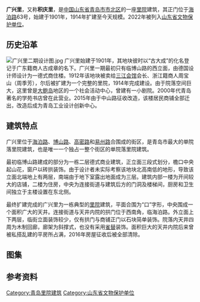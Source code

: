 {{文物保护单位
| 级别 = 省级
| 省名 = 山东省
| 市/县名 = 青岛市
| 图片 = 青岛广兴里俯瞰.jpg
| 名称 = 广兴里里院
| 编号 = 6-164-5-013
| 分类 = 近现代重要史迹及代表性建筑
| 时代 = 1914年
| 所在 = [[山东省|山东省]][[青岛市|青岛市]][[市北区|市北区]][[即墨路街道|即墨路街道]]
| 登录 = 2022年1月14日
|}}
{{coord|36|04|15.8|N|120|18|56.7|E|type:landmark|display=title}}
'''广兴里'''，又称'''积庆里'''，是[[中国|中国]][[山东省|山东省]][[青岛市|青岛市]][[市北区|市北区]]的一座[[青岛里院|里院]]建筑，其正门位于[[海泊路|海泊路]]63号{{参|{{cite web|url=http://www.qdta.cn:75/xxw/xxInfo.asp?id=17713|title=青岛老街之六 百年广兴里期待重生}}{{Dead link|date=2018年9月 |bot=InternetArchiveBot |fix-attempted=yes }}}}，始建于1901年，1914年扩建至今天规模。2022年被列入[[山东省文物保护单位|山东省文物保护单位]]。

==历史沿革==
[[File:广兴里二期设计图.jpg|thumb]]
广兴里始建于1901年，其地块彼时以“古大成”的化名登记于广东籍商人古成章的名下。广兴里一期最初只有临博山路的西立面，由德国设计师设计为一德式商住楼。1912年该地块被卖给[[青岛三江会馆|三江会馆]]会长、浙江籍商人周宝山（周季芳），尔后被扩建为一个完整的里院，1914年完成建设{{参|{{cite web |url=http://www.weibo.com/samscity?is_all=1&is_search=1&key_word=广兴里#1486286898082|title=山的城的微博 广兴里}}}}{{参|name=book|{{cite|author=青岛城市建设档案馆|title=《大鲍岛: 一个青岛本土社区的成长记录》|year=2013|publisher=山东画报出版社|location=济南|isbn=9787547409138}}}}{{参|name=jin|{{cite book|author=金山|title=《青岛近代建筑 1922-1937》|year=2016|publisher=同济大学出版社|location=上海|isbn=978-7-5608-6665-9}}}}。由于院落空间巨大，这里曾是[[大鲍岛|大鲍岛]]地区的一个社会活动中心，曾建有一小剧院{{参|{{cite web|url=http://titcchina.blog.163.com/blog/static/231433642016212105430546/|title=青岛广兴里|accessdate=2017-02-05|archive-date=2017-02-06|archive-url=https://web.archive.org/web/20170206103919/http://titcchina.blog.163.com/blog/static/231433642016212105430546/|dead-url=no}}}}。2000年代青岛著名的学苑书店曾在此营业。2015年由于中山路征收改造，该楼居民商铺全部迁出，改造后成为青岛工业设计创新中心{{参|{{cite news|url=http://www.xinhuanet.com/2020-05/29/c_1126049851.htm|title=青岛：百年广兴里变身“国际范儿”工业设计中心|date=2020-05-29|accessdate=2022-02-06|work=[[新华社|新华社]]|author1=徐冰|author2=张旭东|archive-date=2022-05-25|archive-url=https://web.archive.org/web/20220525125212/http://www.xinhuanet.com/2020-05/29/c_1126049851.htm}}}}。

==建筑特点==
广兴里位于[[海泊路|海泊路]]、[[博山路|博山路]]、[[高密路|高密路]]和[[易州路|易州路]]合围成的街区，是青岛市最大的单院落里院建筑，也是唯一一个独占一整个街区的单院落里院建筑。

最初临博山路建成的部分为一栋二层德式商业建筑，正立面三段式划分，檐口中央起山花，窗户以砖拱装饰。由于设计者未实际考察该地块北高南低的地形，导致该立面北端地上有两层，南端由于地下室露出地面成为三层。建筑内部一楼为开间较大的店铺，二楼为住房，中央为连接街道与建筑后方的门洞及楼梯间，厨房和卫生间独立于主楼设置在东北侧{{参|name=book}}{{参|name=jin}}。

最终扩建完成的广兴里为一栋典型的[[青岛里院|里院]]建筑，平面合围为“口”字形，中央围成一个面积广大的天井。连接街道与天井内院的拱门位于西南角，临海泊路。外立面上下两层，临街立面装饰较少，仅有拱门与商铺正门以石块简单装饰。院落内天井四周为木制回廊，廊架为斜撑式，也没有采用[[雀替|雀替]]装饰{{参|name=jin}}。面积巨大的天井内院后来曾被私搭乱建的平房所占满，2016年房屋征收后被全部清除。

==图集==
{{Gallery
|width=225
|height=150
|File:广兴里一期设计图.jpg|<small>广兴里早期建筑设计图</small>
|File:青岛广兴里一期建筑.jpg|<small>广兴里西侧最初所建部分</small>
|File:青岛广兴里西南角.jpg|<small>西南角，海泊路博山路路口</small>
|File:青岛广兴里西侧内廊.jpg|<small>未改造前的院落内景</small>
|File:Kuanghsingli.jpg|<small>改造后的院落内景</small>
}}

==参考资料==
{{commons category|Guangxingli, Qingdao}}
{{ReflistH}}
{{RefFoot}}
{{ReflistF}}

{{青岛市境内的山东省文物保护单位}}
{{青岛市传统民族建筑}}

[[Category:青岛里院建筑|Category:青岛里院建筑]]
[[Category:山东省文物保护单位|Category:山东省文物保护单位]]